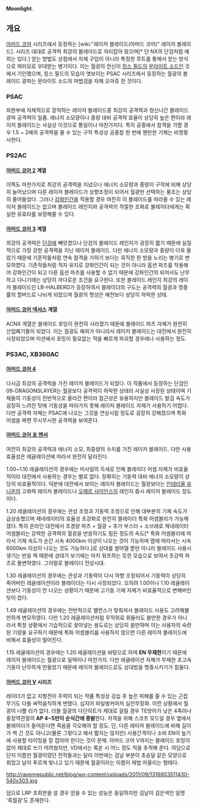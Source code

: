 '''Moonlight'''.

== 개요 ==
[[아머드 코어]] 시리즈에서 등장하는 [wiki:"레이저 블레이드(아머드 코어)" 레이저 블레이드]. 시리즈 대대로 공격력 최강의 블레이드로 자리잡아 왔으며[* 단 NX의 단검처럼 예외는 있다.] 얻는 방법도 상점에서 자체 구입이 아니라 특정한 루트를 통해서 얻는 방식으로 여러모로 우대받는 병기이다. 이는 월광의 전신이 [[킹스 필드]]의 [[문라이트 소드]]인 것에서 기인했으며, 킹스 필드의 모습이 엿보이는 PSAC 시리즈에서 등장하는 월광의 블레이드 광파는 문라이트 소드의 마법검을 자체 오마쥬 한 것이다.

=== PSAC ===
좌완부에 자체적으로 장착하는 레이저 블레이드중 최강의 공격력과 정신나간 블레이드 광파 공격력이 일품. 에너지 소모량이나 중량 대비 공격력 효율이 상당히 높은 편이라 레이저 블레이드는 사실상 이것으로 통일이나 마찬가지다. 특히 공중에서 참격을 가할 경우 1.5 ~ 2배의 공격력을 줄 수 있는 구작 특성상 공중참 한 번에 웬만한 기체는 비명횡사한다.
=== PS2AC ===
==== [[아머드 코어 2]] 계열 ====
이쪽도 마찬가지로 최강의 공격력을 지녔으나 에너지 소모량과 중량이 구작에 비해 상당히 늘어났으며 다른 레이저 블레이드가 상향조정이 되어서 월광만 선택하는 풍조는 상당히 줄어들었다. 그러나 [[강화인간]]을 적용할 경우 여전히 이 블레이드를 따라올 수 있는 레이저 블레이드는 없으며 블레이드 레인지와 공격력의 적절한 조화로 블레이더에게는 확실한 유효타를 보장해줄 수 있다.
==== [[아머드 코어 3]] 계열 ====
최강의 공격력은 [[단검]]에 빼앗겼으나 단검의 블레이드 레인지가 굉장히 짧기 때문에 실질적으로 가장 강한 공격력을 지닌 레이저 블레이드. 다만 에너지 소모량과 중량이 더욱 올랐기 때문에 기존작들처럼 연속 참격을 가하기 보다는 묵직한 한 방을 노리는 병기로 변모하였다. 기존작들처럼 적자 유지로 강화인간이 되는 것이 아니라 옵션 파츠를 착용해야 강화인간이 되고 다른 옵션 파츠를 사용할 수 없기 때문에 강화인간의 되어서도 난무하고 다니기에는 상당히 까다로운 조건을 요구한다. 또한 블레이드 레인지 최강의 레이저 블레이드인 LB-HALBERD가 등장하여서 블레이더의 구도는 공격력의 월광과 명중률의 할버드로 나뉘게 되었으며 월광의 명성은 예전보다 상당히 하락한 상태. 
==== [[아머드 코어 넥서스]] 계열 ====
ACNX 계열은 블레이드 호밍이 완전히 사라졌기 때문에 블레이드 파츠 자체가 완전히 산업폐기물이 되었다. 이는 월광도 예외가 아니라서 레이저 블레이드는 대전에서 완전히 사장되었으며 미션에서 호밍이 필요없는 적을 빠르게 파괴할 경우에나 사용하는 정도.
=== PS3AC, XB360AC ===
==== [[아머드 코어 4]] ====
다시금 최강의 공격력을 가진 레이저 블레이드가 되었다. 이 작품에서 등장하는 단검인 09-DRAGONSLAYER는 월광보다 공격력이 하락한 상태라 사실상 사장된 상태이며 기체들의 기동성이 전반적으로 올라간 편이라 접근성은 유용하지만 블레이드 발검 속도가 굉장히 느려진 탓에 기동성을 따라가지 못해 레이저 블레이드 자체가 사용하기 어렵다. 다만 공격력 자체는 PSAC에 나오는 그것을 연상시킬 정도로 굉장히 강해졌으며 특화 어셈을 짜면 무시무시한 공격력을 보여준다. 
==== [[아머드 코어 포 앤서]] ====
여전히 최강의 공격력과 에너지 소모, 최중량의 수치를 가진 레이저 블레이드. 다만 사용 효율성은 레귤레이션에 따라서 완전히 달라진다.

1.00~1.10 레귤레이션의 경우에는 미사일의 득세로 인해 블레이더 어셈 자체가 비효율적이라 대전에서 사용하는 경우는 별로 없다. 정확히는 기동력 대비 에너지 소모량이 상당히 비효율적이다. 덕분에 대전에서 보이는 레이저 블레이드는 월광보다는 [[인테리올 유니온]]의 고화력 레이저 블레이드나 [[오메르 사이언스]]의 레인지 중시 레이저 블레이드 정도이다.

1.20 레귤레이션의 경우에는 관성 조정과 기동력 조정으로 인해 대부분의 기체 속도가 급상승했으며 제네레이터의 효율성 초강화로 완전히 블레이더 특화 어셈블리가 가능해졌다. 특히 온라인 대전에서 초경량 파츠 + 월광 + 추가 부스터 + 소브레로 제네레이터 어셈블리는 강력한 공격력의 월광을 반응하기도 힘든 정도의 속도[* 특화 어셈블리에 따라서 기체 속도가 순간 시속 4000km 이상이 나오는 것이 가능하며 맵에 따라서는 시속 6000km 이상이 나오는 것도 가능하다.]로 상대를 썰어댈 뿐만 아니라 블레이드 사용시 생기는 반응 렉 때문에 상대가 보기에는 마치 워프하는 듯한 모습으로 보여서 초강력 파츠로 돌변하였다. 그야말로 블레이더 전성시대.

1.30 레귤레이션의 경우에는 관성과 기동력이 다시 하향 조정되어서 기동력이 상당히 죽어버린 레귤레이션이라 블레이더는 다시 사장되었다. 오히려 1.00이나 1.10 레귤레이션보다 기동성이 안 나오는 상황이기 때문에 고기동 기체 자체가 비효율적으로 변해버린 탓이 컸다.

1.49 레귤레이션의 경우에는 전반적으로 밸런스가 맞춰져서 블레이드 사용도 고려해볼만하게 변모하였다. 다만 1.20 레귤레이션처럼 무작위로 휘둘러도 쓸만한 경우가 아니라서 특정 상황에서 기습적으로 꽂아넣는 용도로는 상당히 쓸만하며 이는 사용자의 숙련된 기량을 요구하기 때문에 특화 어셈블리를 사용하지 않으면 다른 레이저 블레이드에 비해서 효율성이 떨어진다.

1.15 레귤레이션의 경우에는 1.20 레귤레이션을 바탕으로 하여 '''EN 무제한'''이기 때문에 레이저 블레이드는 월광으로 일택이나 마찬가지. 다만 레귤레이션 자체가 무제한 초고속 기동이 난무하게 만들었기 때문에 레이저 블레이드로도 상대방을 명중시키기가 힘들다. 

==== [[아머드 코어 V]] 시리즈 ====
레이더가 없고 지형전이 주력이 되는 작품 특성상 강습 후 높은 피해를 줄 수 있는 근접 무기도 다들 써먹음직하게 변했다. 심지어 파일벙커마저 실전무장화. 이런 상황에서 월광이 나쁠 리가 없다. 더블 월광의 다단히트가 제대로 걸릴 경우 TE방어가 낮은 4족이나 중장역관절의 '''AP 4~5만이 순식간에 증발'''한다. 저격을 위해 스코프 모드일 경우 옆에서 블레이더가 들어온다면 죽음을 각오해야 할 정도. 단, 다른 레이저 블레이드에 비해 길이가 썩 긴 것도 아니고(물론 그렇다고 해서 짧지는 않지만) 사용간격이나 소비 EN이 높기에 사용할 타이밍을 잘 잡아야 한다는 것이 문제. 
아머드 코어 V까지는 블레이드 호밍이 없어 제대로 쓰기 어려웠지만, VD에서는 록온 시 어느 정도 적을 추적해 준다.
여담으로 단지 이름만 월광이였던 전작들과는 달리 이번에는 검날 부분이 초승달 같은 모양으로 휘었고 날이 푸르게 빛나고 있기 때문에 월광이라는 이름이 제법 어울리는 형태다.

http://ravenrepublic.net/blog/wp-content/uploads/2011/09/1316803511430-540x303.jpg

덤으로 LRP 초회판을 살 경우 얻을 수 있는 성능은 동일하지만 검날이 검은색인 일명 '흑월광'도 존재한다. 
